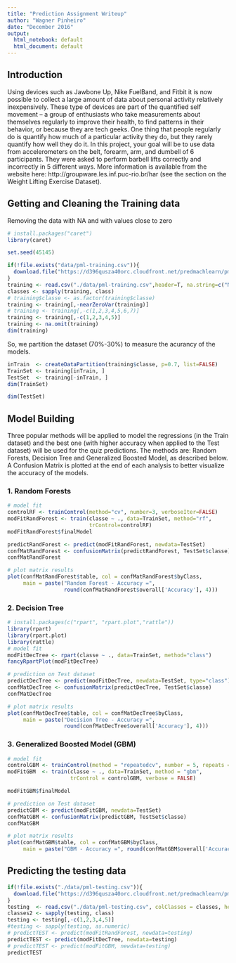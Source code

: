 ```yaml
---
title: "Prediction Assignment Writeup"
author: "Wagner Pinheiro"
date: "December 2016"
output:
  html_notebook: default
  html_document: default
---
```


## Introduction

Using devices such as Jawbone Up, Nike FuelBand, and Fitbit it is now possible to collect a large amount of data about personal activity relatively inexpensively. These type of devices are part of the quantified self movement – a group of enthusiasts who take measurements about themselves regularly to improve their health, to find patterns in their behavior, or because they are tech geeks. One thing that people regularly do is quantify how much of a particular activity they do, but they rarely quantify how well they do it. In this project, your goal will be to use data from accelerometers on the belt, forearm, arm, and dumbell of 6 participants. They were asked to perform barbell lifts correctly and incorrectly in 5 different ways. More information is available from the website here: http://groupware.les.inf.puc-rio.br/har (see the section on the Weight Lifting Exercise Dataset).


## Getting and Cleaning the Training data

Removing the data with NA and with values close to zero

```r
# install.packages("caret")
library(caret)

set.seed(45145)

if(!file.exists("data/pml-training.csv")){
  download.file("https://d396qusza40orc.cloudfront.net/predmachlearn/pml-training.csv", "data/pml-training.csv")
} 
training <- read.csv("./data/pml-training.csv",header=T, na.string=c("NA", "#DIV/0!",""))
classes <- sapply(training, class)
# training$classe <- as.factor(training$classe)
training <- training[,-nearZeroVar(training)]
# training <- training[,-c(1,2,3,4,5,6,7)]
training <- training[,-c(1,2,3,4,5)]
training <- na.omit(training)
dim(training)
```


So, we partition the dataset (70%-30%) to measure the acurancy of the models.


```r
inTrain  <- createDataPartition(training$classe, p=0.7, list=FALSE)
TrainSet <- training[inTrain, ]
TestSet  <- training[-inTrain, ]
dim(TrainSet)
```


```r
dim(TestSet)
```

## Model Building

Three popular methods will be applied to model the regressions (in the Train dataset) and the best one (with higher accuracy when applied to the Test dataset) will be used for the quiz predictions. The methods are: Random Forests, Decision Tree and Generalized Boosted Model, as described below. A Confusion Matrix is plotted at the end of each analysis to better visualize the accuracy of the models.


### 1. Random Forests

```r
# model fit
controlRF <- trainControl(method="cv", number=3, verboseIter=FALSE)
modFitRandForest <- train(classe ~ ., data=TrainSet, method="rf",
                          trControl=controlRF)
modFitRandForest$finalModel
```


```r
predictRandForest <- predict(modFitRandForest, newdata=TestSet)
confMatRandForest <- confusionMatrix(predictRandForest, TestSet$classe)
confMatRandForest
```

```r
# plot matrix results
plot(confMatRandForest$table, col = confMatRandForest$byClass, 
     main = paste("Random Forest - Accuracy =",
                  round(confMatRandForest$overall['Accuracy'], 4)))
```


### 2. Decision Tree

```r
# install.packages(c("rpart", "rpart.plot","rattle"))
library(rpart)
library(rpart.plot)
library(rattle)
# model fit
modFitDecTree <- rpart(classe ~ ., data=TrainSet, method="class")
fancyRpartPlot(modFitDecTree)
```


```r
# prediction on Test dataset
predictDecTree <- predict(modFitDecTree, newdata=TestSet, type="class")
confMatDecTree <- confusionMatrix(predictDecTree, TestSet$classe)
confMatDecTree
```

```r
# plot matrix results
plot(confMatDecTree$table, col = confMatDecTree$byClass, 
     main = paste("Decision Tree - Accuracy =",
                  round(confMatDecTree$overall['Accuracy'], 4)))
```


### 3. Generalized Boosted Model (GBM)

```r
# model fit
controlGBM <- trainControl(method = "repeatedcv", number = 5, repeats = 1)
modFitGBM  <- train(classe ~ ., data=TrainSet, method = "gbm",
                    trControl = controlGBM, verbose = FALSE)

modFitGBM$finalModel
```



```r
# prediction on Test dataset
predictGBM <- predict(modFitGBM, newdata=TestSet)
confMatGBM <- confusionMatrix(predictGBM, TestSet$classe)
confMatGBM
```

```r
# plot matrix results
plot(confMatGBM$table, col = confMatGBM$byClass, 
     main = paste("GBM - Accuracy =", round(confMatGBM$overall['Accuracy'], 4)))
```


## Predicting the testing data

```r

if(!file.exists("./data/pml-testing.csv")){
  download.file("https://d396qusza40orc.cloudfront.net/predmachlearn/pml-testing.csv", "./data/pml-testing.csv")
}
testing  <- read.csv("./data/pml-testing.csv", colClasses = classes, header=T, na.string=c("NA", "#DIV/0!", ""))
classes2 <- sapply(testing, class)
testing <- testing[,-c(1,2,3,4,5)]
#testing <- sapply(testing, as.numeric)
# predictTEST <- predict(modFitRandForest, newdata=testing)
predictTEST <- predict(modFitDecTree, newdata=testing)
# predictTEST <- predict(modFitGBM, newdata=testing)
predictTEST
```

